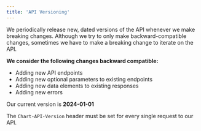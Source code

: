 ```yaml
---
title: 'API Versioning'
---
```


We periodically release new, dated versions of the API whenever we make breaking changes. Although we try to only make backward-compatible changes, sometimes we have to make a breaking change to iterate on the API.

**We consider the following changes backward compatible:**

- Adding new API endpoints
- Adding new optional parameters to existing endpoints
- Adding new data elements to existing responses
- Adding new errors

Our current version is **2024-01-01**

The `Chart-API-Version` header must be set for every single request to our API.

